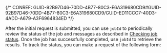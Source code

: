 

{/* CONREF: GUID-92B97D46-70DD-4B77-80C3-E6A319680CD9#GUID-92B97D46-70DD-4B77-80C3-E6A319680CD9/GUID-ED11CCC7-40D3-4ADD-A679-A3F6964834ED  */}

After the initial request is submitted, you can use `jobId`  to periodically review the status of the job and messages as described in [Checking job status](/checking-job-status). Once the job has successfully completed, use `jobId`  to retrieve the results. To track the status, you can make a request of the following form:
